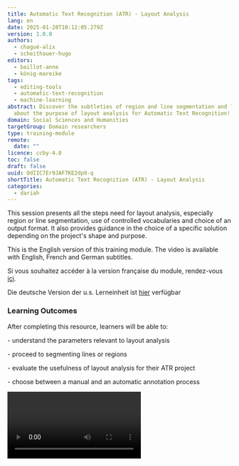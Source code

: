 ```yaml
---
title: Automatic Text Recognition (ATR) - Layout Analysis
lang: en
date: 2025-01-28T10:12:05.279Z
version: 1.0.0
authors:
  - chagué-alix
  - scheithauer-hugo
editors:
  - baillot-anne
  - könig-mareike
tags:
  - editing-tools
  - automatic-text-recognition
  - machine-learning
abstract: Discover the subtleties of region and line segmentation and learn
  about the purpose of layout analysis for Automatic Text Recognition!
domain: Social Sciences and Humanities
targetGroup: Domain researchers
type: training-module
remote:
  date: ""
licence: ccby-4.0
toc: false
draft: false
uuid: OdIIC7Er9JAF7KE2dp9-q
shortTitle: Automatic Text Recognition (ATR) - Layout Analysis
categories:
  - dariah
---
```

This session presents all the steps need for layout analysis, especially region or line segmentation, use of controlled vocabularies and choice of an output format. It also provides guidance in the choice of a specific solution depending on the project's shape and purpose.

This is the English version of this training module. The video is available with English, French and German subtitles.

Si vous souhaitez accéder à la version française du module, rendez-vous [ici](https://harmoniseatr.hypotheses.org/3487).

Die deutsche Version der u.s. Lerneinheit ist [hier](https://harmoniseatr.hypotheses.org/2450) verfügbar

### Learning Outcomes

After completing this resource, learners will be able to:

\- understand the parameters relevant to layout analysis

\- proceed to segmenting lines or regions

\- evaluate the usefulness of layout analysis for their ATR project

\- choose between a manual and an automatic annotation process

<Video provider="youtube" id="KQMy6uiXE-8" />

### 1. What is layout analysis?

Layout analysis refers to two processes: identifying the structure of a document, and localizing the lines of text. You can also find it referred to under the expressions segmentation, zoning, document analysis, or optical layout analysis. 

Layout analysis is a computer vision task wherein we generate a series of x and y coordinates corresponding to regions or lines drawn on the image. Sometimes, they are associated with a specific “label”, demonstrating a distinction between different types of regions or lines. 

![he x and y coordinates locate a point on an image. Together, these points define lines and polygons corresponding to zones on the image where some information needs to be extracted. ](images/image.png "The x and y coordinates locate a point on an image. Together, these points define lines and polygons corresponding to zones on the image where some information needs to be extracted.")

Layout analysis can also include the computation of the reading order of the lines. For example, if you have a page with two columns of text, you may want to read the first column from top to bottom, followed by the second one from top to bottom. A bad reading order would move from the first line of the first column to the first line of the second column, then going back to the second line of the first column, etc.

### 2. How does region segmentation work?

Let us see first how region segmentation works. The components to identify in segmentation can include text blocks, images, tables, columns, headings, footers, etc. The goal is to segment the document into meaningful regions that can be further processed or analysed.

Let us take an example: we have below a poem called “Le Pont Mirabeau,” written by Guillaume Apollinaire at the beginning of the 20th century, whose manuscript, whose manuscript is kept at the French National Library1. We segmented and labeled all of the zones that feature semantic components with the help of an annotation software. The layout is relatively simple and we have drawn bounding boxes around the page numbers (in blue), the title (purple), and the stanzas (green). All of these elements are now annotated as text regions and have a label that corresponds to their function. 

Detected bounding boxes are usually rectangular (i.e. [YOLO models](https://github.com/ultralytics/ultralytics)) or polygonal (i.e. [Kraken](https://github.com/mittagessen/kraken) segmentation models).

![Layout annotation with eScriptorium.](images/image-2.png "Layout annotation with eScriptorium.")

### 3. What is a text line?

To understand how text line recognition works, we need to explain what is a text line in the context of Layout Anaysis. Inside segmented zones, there are lines of text. In most cases, when you segment a text line, two elements are extracted at once:

- A **baseline or a topline** (red), which defines a virtual line, passing through at least two points, on which the text is written or from which it is hanging;
- A **mask** (purple), which is a polygon (sometimes a rectangle), defined by at least three points, and which delimits the area of pixels containing the text of the line. The mask is usually automatically calculated by the automatic text recognition (ATR)automatic text recognition (ATR) system based on the baseline or topline coordinates.

![A text line corresponding to the poem’s title, its baseline (red), and mask (purple).](images/baseline.png "A text line corresponding to the poem’s title, its baseline (red), and mask (purple).")

### 4. How does line segmentation work?

When we perform line segmentation, we want to precisely detect text in an image, which is crucial as most of the current state of the art ATR machine learning models rely on correctly extracting text lines before transcribing them.

There are two approaches: 

- A baseline (or topline) is drawn either manually or automatically before the software calculates the corresponding polygon. 
- Or, a bounding box is drawn either manually or automatically around the line of text, meaning we only have a rectangular mask, without necessarily having a baseline.

### 5. What must be annotated and what must not?

How you decide to segment your images depends on your editorial and scientific goals. 

If we return to our example,we could have decided to segment all the verses in Apollinaire’s poem inside the different stanzas. We also voluntarily omitted elements that could have been segmented and labeled, namely the printed folio numbers, and the number written by hand in red. For the purposes of this tutorial, we have chosen to remain at the macrostructural level. 

### 6. Do you have to choose between region and line segmentation?

These two processes are not mutually exclusive, nor do they need to be performed simultaneously. Many segmentation models can do both at once, some are trained to do only one. In fact, if you want to simply perform automatic text recognition, identifying the regions on the document is completely optional while detecting text lines is mandatory for most transcription software. Therefore, segmenting the text document –before transcribing it– is the usual workflow performed by most ATR systems. However, keep in mind that this is a field that is evolving  quickly and segmentation-free systems, for instance, already exist, see Coquenet, Chatelain, and Paquet (2023).

### 7. Are there controlled vocabularies to label regions and lines?

An ontology can be envisioned as a predetermined list of standardized terms or phrases used to describe and categorize data. Every segmented zone can be annotated using a controlled vocabulary. It ensures that your data is:

- Consistent: everyone working on a document use the same terms to describe text zones,
- Searchable: searching and retrieving specific information is made easier with annotated documents,
- Interoperable: as the annotation is standardized, data sharing is facilitated,
- Reusable: ontology enables you to mutualise annotated data.

We recommend using the SegmOnto ontology, which is a controlled vocabulary to “describe the content of books or manuscripts pages, in order to homogenize the data required by layout analyser.” See: [https://segmonto.github.io/ ](<https://segmonto.github.io/ >)

Using the vocabulary offered by the SegmOnto ontology, you can standardize your labels when annotating the layout of your documents.

### 8. Why do we need Layout Analysis?

To understand why we need Layout Analysis, we need to distinguish between two things:

- the necessity of Layout Analysis for text recognition in particular, and 
- its usefulness to process the results of text recognition.

Indeed, ATR only generates the transcription, while the Layout Analysis provides us with more information to understand the structure of the resulting text. It can be very useful in reconstructing paragraphs, identifying the titles, etc.

### 9. Why do we need Layout Analysis for ATR in particular?

First and foremost, as we said earlier, text line segmentation is mandatory in most ATR systems. Without a good text line segmentation, transcription performances won’t be sufficient because lines will be missed, read in the wrong order or broken down into several lines.

Remember however, that recent advances in ATR have led to the creation of segmentation-free text recognition as well as text recognition performed at greater levels than lines, such as paragraphs or even whole pages.



10. How is it useful for downstream tasks?

Text region annotations are useful in the context of digitization and creating digital editions. It allows information extraction and document understanding. 

Raw text, as opposed to structured text, presents limitations for extracting and processing the information it contains. Without finely-structured content, we provide the machine with a degraded version of the document we want to process. We thereby limit its ability to reproduce the information extraction that we, as humans, would be capable of. Without spatial and logical information, the content becomes nothing more than a continuous text without hierarchy, especially when we are dealing with highly structured content such as glossed texts, tables, dictionaries, etc. Extracting the structure allows us to retain the semantic meaning embedded in the layout. 

Layout Analysis is mandatory to get to the text level, but also to the page level and document level. It allows us to get information about the document itself, namely, for downstream tasks like:

-   facilitating the navigation inside a transcribed document, 
-   reducing the scope of queries, 
-   ignoring sections, 
-   plugging different tools to process these regions depending on the content of the regions (i.e. applying information extraction tool in target zones), or 
-   simply to represent the logical structure of a document.



### 11. What software has been designed for performing Layout Analysis?

Layout Analysis is often included in expert ATR software like [eScriptorium](https://escriptorium.inria.fr/) or [Transkribus](https://www.transkribus.org/en). But there are also tools designed only for Layout Analysis, such as [dhsegment](https://github.com/dhlab-epfl/dhSegment) and [LAREX](https://github.com/OCR4all/LAREX). Additionally, there are environments designed for any type of image annotation, including layout analysis, such as [Label Studio](https://labelstud.io/) or [Roboflow](https://roboflow.com/). 

Annotation analysis can be done manually by drawing bounding boxes and text lines, or by using machine learning models trained to do that task.
